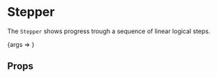 
<Meta title="Feedback/Stepper" component={Stepper} />

# Stepper

The `Stepper` shows progress trough a sequence of linear logical steps.

<Canvas>
    <Story
        name="Stepper"
        args={{
            activeStepLabel: "Meio de pagamento",
            nextStepLabel: "Revisão",
            currentStepPercentage: 50,
            currentStep: 2,
            maxSteps: 4,
        }}
    >
        {args => <Stepper {...args} />}
    </Story>
</Canvas>

## Props

<ArgsTable of={Stepper} />
